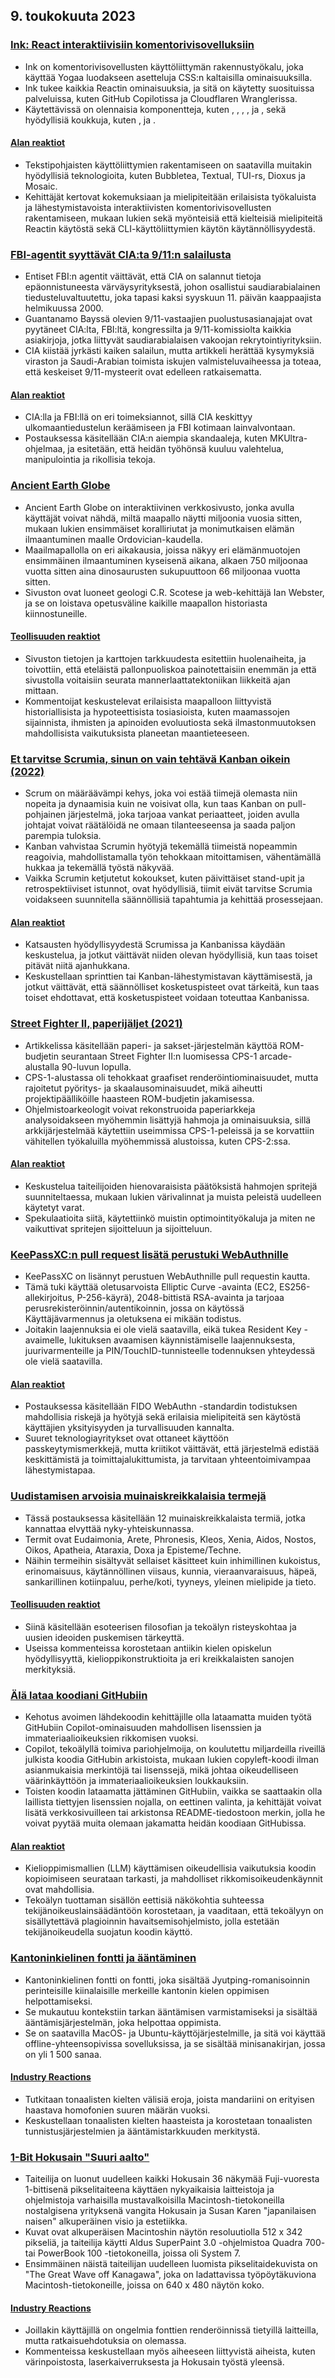 

<CallToAction />

<Steps>

## 9. toukokuuta 2023

### [Ink: React interaktiivisiin komentorivisovelluksiin](https://github.com/vadimdemedes/ink)

- Ink on komentorivisovellusten käyttöliittymän rakennustyökalu, joka käyttää Yogaa luodakseen asetteluja CSS:n kaltaisilla ominaisuuksilla.
- Ink tukee kaikkia Reactin ominaisuuksia, ja sitä on käytetty suosituissa palveluissa, kuten GitHub Copilotissa ja Cloudflaren Wranglerissa.
- Käytettävissä on olennaisia komponentteja, kuten <Box>, <Text>, <Newline>, <Spacer>, <Static> ja <Transform>, sekä hyödyllisiä koukkuja, kuten <useInput>, <useStdin> ja <useFocus>.

#### [Alan reaktiot](http://news.ycombinator.com/item?id=35863837)

- Tekstipohjaisten käyttöliittymien rakentamiseen on saatavilla muitakin hyödyllisiä teknologioita, kuten Bubbletea, Textual, TUI-rs, Dioxus ja Mosaic.
- Kehittäjät kertovat kokemuksiaan ja mielipiteitään erilaisista työkaluista ja lähestymistavoista interaktiivisten komentorivisovellusten rakentamiseen, mukaan lukien sekä myönteisiä että kielteisiä mielipiteitä Reactin käytöstä sekä CLI-käyttöliittymien käytön käytännöllisyydestä.

### [FBI-agentit syyttävät CIA:ta 9/11:n salailusta](https://www.spytalk.co/p/exclusive-fbi-agents-accuse-cia-of)

- Entiset FBI:n agentit väittävät, että CIA on salannut tietoja epäonnistuneesta värväysyrityksestä, johon osallistui saudiarabialainen tiedusteluvaltuutettu, joka tapasi kaksi syyskuun 11. päivän kaappaajista helmikuussa 2000.
- Guantanamo Bayssä olevien 9/11-vastaajien puolustusasianajajat ovat pyytäneet CIA:lta, FBI:ltä, kongressilta ja 9/11-komissiolta kaikkia asiakirjoja, jotka liittyvät saudiarabialaisen vakoojan rekrytointiyrityksiin.
- CIA kiistää jyrkästi kaiken salailun, mutta artikkeli herättää kysymyksiä viraston ja Saudi-Arabian toimista iskujen valmisteluvaiheessa ja toteaa, että keskeiset 9/11-mysteerit ovat edelleen ratkaisematta.

#### [Alan reaktiot](http://news.ycombinator.com/item?id=35862656)

- CIA:lla ja FBI:llä on eri toimeksiannot, sillä CIA keskittyy ulkomaantiedustelun keräämiseen ja FBI kotimaan lainvalvontaan.
- Postauksessa käsitellään CIA:n aiempia skandaaleja, kuten MKUltra-ohjelmaa, ja esitetään, että heidän työhönsä kuuluu valehtelua, manipulointia ja rikollisia tekoja.

### [Ancient Earth Globe](https://dinosaurpictures.org/ancient-earth/#470)

- Ancient Earth Globe on interaktiivinen verkkosivusto, jonka avulla käyttäjät voivat nähdä, miltä maapallo näytti miljoonia vuosia sitten, mukaan lukien ensimmäiset koralliriutat ja monimutkaisen elämän ilmaantuminen maalle Ordovician-kaudella.
- Maailmapallolla on eri aikakausia, joissa näkyy eri elämänmuotojen ensimmäinen ilmaantuminen kyseisenä aikana, alkaen 750 miljoonaa vuotta sitten aina dinosaurusten sukupuuttoon 66 miljoonaa vuotta sitten.
- Sivuston ovat luoneet geologi C.R. Scotese ja web-kehittäjä Ian Webster, ja se on loistava opetusväline kaikille maapallon historiasta kiinnostuneille.

#### [Teollisuuden reaktiot](http://news.ycombinator.com/item?id=35856820)

- Sivuston tietojen ja karttojen tarkkuudesta esitettiin huolenaiheita, ja toivottiin, että eteläistä pallonpuoliskoa painotettaisiin enemmän ja että sivustolla voitaisiin seurata mannerlaattatektoniikan liikkeitä ajan mittaan.
- Kommentoijat keskustelevat erilaisista maapalloon liittyvistä historiallisista ja hypoteettisista tosiasioista, kuten maamassojen sijainnista, ihmisten ja apinoiden evoluutiosta sekä ilmastonmuutoksen mahdollisista vaikutuksista planeetan maantieteeseen.

### [Et tarvitse Scrumia, sinun on vain tehtävä Kanban oikein (2022)](https://lucasfcosta.com/2022/10/02/scrum-versus-kanban.html)

- Scrum on määräävämpi kehys, joka voi estää tiimejä olemasta niin nopeita ja dynaamisia kuin ne voisivat olla, kun taas Kanban on pull-pohjainen järjestelmä, joka tarjoaa vankat periaatteet, joiden avulla johtajat voivat räätälöidä ne omaan tilanteeseensa ja saada paljon parempia tuloksia.
- Kanban vahvistaa Scrumin hyötyjä tekemällä tiimeistä nopeammin reagoivia, mahdollistamalla työn tehokkaan mitoittamisen, vähentämällä hukkaa ja tekemällä työstä näkyvää.
- Vaikka Scrumin ketjutetut kokoukset, kuten päivittäiset stand-upit ja retrospektiiviset istunnot, ovat hyödyllisiä, tiimit eivät tarvitse Scrumia voidakseen suunnitella säännöllisiä tapahtumia ja kehittää prosessejaan.

#### [Alan reaktiot](http://news.ycombinator.com/item?id=35857463)

- Katsausten hyödyllisyydestä Scrumissa ja Kanbanissa käydään keskustelua, ja jotkut väittävät niiden olevan hyödyllisiä, kun taas toiset pitävät niitä ajanhukkana.
- Keskustellaan sprinttien tai Kanban-lähestymistavan käyttämisestä, ja jotkut väittävät, että säännölliset kosketuspisteet ovat tärkeitä, kun taas toiset ehdottavat, että kosketuspisteet voidaan toteuttaa Kanbanissa.

### [Street Fighter II, paperijäljet (2021)](https://fabiensanglard.net/sf2_sheets/index.html)

- Artikkelissa käsitellään paperi- ja sakset-järjestelmän käyttöä ROM-budjetin seurantaan Street Fighter II:n luomisessa CPS-1 arcade-alustalla 90-luvun lopulla.
- CPS-1-alustassa oli tehokkaat graafiset renderöintiominaisuudet, mutta rajoitetut pyöritys- ja skaalausominaisuudet, mikä aiheutti projektipäälliköille haasteen ROM-budjetin jakamisessa.
- Ohjelmistoarkeologit voivat rekonstruoida paperiarkkeja analysoidakseen myöhemmin lisättyjä hahmoja ja ominaisuuksia, sillä arkkijärjestelmää käytettiin useimmissa CPS-1-peleissä ja se korvattiin vähitellen työkaluilla myöhemmissä alustoissa, kuten CPS-2:ssa.

#### [Alan reaktiot](http://news.ycombinator.com/item?id=35859338)

- Keskustelua taiteilijoiden hienovaraisista päätöksistä hahmojen spritejä suunniteltaessa, mukaan lukien värivalinnat ja muista peleistä uudelleen käytetyt varat.
- Spekulaatioita siitä, käytettiinkö muistin optimointityökaluja ja miten ne vaikuttivat spritejen sijoitteluun ja sijoitteluun.

### [KeePassXC:n pull request lisätä perustuki WebAuthnille](https://github.com/keepassxreboot/keepassxc/pull/8825)

- KeePassXC on lisännyt perustuen WebAuthnille pull requestin kautta.
- Tämä tuki käyttää oletusarvoista Elliptic Curve -avainta (EC2, ES256-allekirjoitus, P-256-käyrä), 2048-bittistä RSA-avainta ja tarjoaa perusrekisteröinnin/autentikoinnin, jossa on käytössä Käyttäjävarmennus ja oletuksena ei mikään todistus.
- Joitakin laajennuksia ei ole vielä saatavilla, eikä tukea Resident Key -avaimelle, lukituksen avaamisen käynnistämiselle laajennuksesta, juurivarmenteille ja PIN/TouchID-tunnisteelle todennuksen yhteydessä ole vielä saatavilla.

#### [Alan reaktiot](http://news.ycombinator.com/item?id=35859877)

- Postauksessa käsitellään FIDO WebAuthn -standardin todistuksen mahdollisia riskejä ja hyötyjä sekä erilaisia mielipiteitä sen käytöstä käyttäjien yksityisyyden ja turvallisuuden kannalta.
- Suuret teknologiayritykset ovat ottaneet käyttöön passkeytymismerkkejä, mutta kriitikot väittävät, että järjestelmä edistää keskittämistä ja toimittajalukittumista, ja tarvitaan yhteentoimivampaa lähestymistapaa.

### [Uudistamisen arvoisia muinaiskreikkalaisia termejä](https://classicalwisdom.substack.com/p/12-ancient-greek-terms-that-should)

- Tässä postauksessa käsitellään 12 muinaiskreikkalaista termiä, jotka kannattaa elvyttää nyky-yhteiskunnassa.
- Termit ovat Eudaimonia, Arete, Phronesis, Kleos, Xenia, Aidos, Nostos, Oikos, Apatheia, Ataraxia, Doxa ja Episteme/Techne.
- Näihin termeihin sisältyvät sellaiset käsitteet kuin inhimillinen kukoistus, erinomaisuus, käytännöllinen viisaus, kunnia, vieraanvaraisuus, häpeä, sankarillinen kotiinpaluu, perhe/koti, tyyneys, yleinen mielipide ja tieto.

#### [Teollisuuden reaktiot](http://news.ycombinator.com/item?id=35867935)

- Siinä käsitellään esoteerisen filosofian ja tekoälyn risteyskohtaa ja uusien ideoiden puskemisen tärkeyttä.
- Useissa kommenteissa korostetaan antiikin kielen opiskelun hyödyllisyyttä, kielioppikonstruktioita ja eri kreikkalaisten sanojen merkityksiä.

### [Älä lataa koodiani GitHubiin](https://nogithub.codeberg.page/)

- Kehotus avoimen lähdekoodin kehittäjille olla lataamatta muiden työtä GitHubiin Copilot-ominaisuuden mahdollisen lisenssien ja immateriaalioikeuksien rikkomisen vuoksi.
- Copilot, tekoälyllä toimiva pariohjelmoija, on koulutettu miljardeilla riveillä julkista koodia GitHubin arkistoista, mukaan lukien copyleft-koodi ilman asianmukaisia merkintöjä tai lisenssejä, mikä johtaa oikeudelliseen väärinkäyttöön ja immateriaalioikeuksien loukkauksiin.
- Toisten koodin lataamatta jättäminen GitHubiin, vaikka se saattaakin olla laillista tiettyjen lisenssien nojalla, on eettinen valinta, ja kehittäjät voivat lisätä verkkosivuilleen tai arkistonsa README-tiedostoon merkin, jolla he voivat pyytää muita olemaan jakamatta heidän koodiaan GitHubissa.

#### [Alan reaktiot](http://news.ycombinator.com/item?id=35859142)

- Kielioppimismallien (LLM) käyttämisen oikeudellisia vaikutuksia koodin kopioimiseen seurataan tarkasti, ja mahdolliset rikkomisoikeudenkäynnit ovat mahdollisia.
- Tekoälyn tuottaman sisällön eettisiä näkökohtia suhteessa tekijänoikeuslainsäädäntöön korostetaan, ja vaaditaan, että tekoälyyn on sisällytettävä plagioinnin havaitsemisohjelmisto, jolla estetään tekijänoikeudella suojatun koodin käyttö.

### [Kantoninkielinen fontti ja ääntäminen](https://visual-fonts.com/)

- Kantoninkielinen fontti on fontti, joka sisältää Jyutping-romanisoinnin perinteisille kiinalaisille merkeille kantonin kielen oppimisen helpottamiseksi.
- Se mukautuu kontekstiin tarkan ääntämisen varmistamiseksi ja sisältää ääntämisjärjestelmän, joka helpottaa oppimista.
- Se on saatavilla MacOS- ja Ubuntu-käyttöjärjestelmille, ja sitä voi käyttää offline-yhteensopivissa sovelluksissa, ja se sisältää minisanakirjan, jossa on yli 1 500 sanaa.

#### [Industry Reactions](http://news.ycombinator.com/item?id=35867275)

- Tutkitaan tonaalisten kielten välisiä eroja, joista mandariini on erityisen haastava homofonien suuren määrän vuoksi.
- Keskustellaan tonaalisten kielten haasteista ja korostetaan tonaalisten tunnistusjärjestelmien ja ääntämistarkkuuden merkitystä.

### [1-Bit Hokusain "Suuri aalto"](https://www.hypertalking.com/2023/05/08/1-bit-pixel-art-of-hokusais-the-great-wave-off-kanagawa/)

- Taiteilija on luonut uudelleen kaikki Hokusain 36 näkymää Fuji-vuoresta 1-bittisenä pikselitaiteena käyttäen nykyaikaisia laitteistoja ja ohjelmistoja varhaisilla mustavalkoisilla Macintosh-tietokoneilla nostalgisena yrityksenä vangita Hokusain ja Susan Karen "japanilaisen naisen" alkuperäinen visio ja estetiikka.
- Kuvat ovat alkuperäisen Macintoshin näytön resoluutiolla 512 x 342 pikseliä, ja taiteilija käytti Aldus SuperPaint 3.0 -ohjelmistoa Quadra 700- tai PowerBook 100 -tietokoneilla, joissa oli System 7.
- Ensimmäinen näistä taiteilijan uudelleen luomista pikselitaidekuvista on "The Great Wave off Kanagawa", joka on ladattavissa työpöytäkuviona Macintosh-tietokoneille, joissa on 640 x 480 näytön koko.

#### [Industry Reactions](http://news.ycombinator.com/item?id=35866283)

- Joillakin käyttäjillä on ongelmia fonttien renderöinnissä tietyillä laitteilla, mutta ratkaisuehdotuksia on olemassa.
- Kommenteissa keskustellaan myös aiheeseen liittyvistä aiheista, kuten värinpoistosta, laserkaiverruksesta ja Hokusain työstä yleensä.

</Steps>
